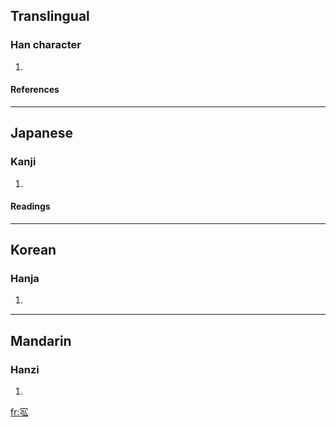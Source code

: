 ==Translingual==
===Han character===
{{Han char|rn=40|rad=宀|as=05|sn=8|four=|canj=十弓戈 (JNI)}}
# {{defn|Han|sort=宀05}}
====References====
{{Han ref|kx=0283.120|dkj=07104|dj=0557.030|hdz=20923.050|uh=5B96|ud=23446}}
----
==Japanese==
===Kanji===
{{ja-kanji|grade=|rs=宀05}}
# {{defn|Japanese}} 
====Readings====
{{ja-readings|on=[[こう]] (kō)|kun=[[やすらか]] (yasuraka)}}
----
==Korean==
===Hanja===
{{ko-hanja|hangeul=횡|rv=hoeng|mr=hoeng}}
# {{defn|Korean}}
----
==Mandarin==
===Hanzi===
{{cmn-hanzi|pin=[[hóng]] (hong2)|wg=hung<sup>2</sup>}}
# {{defn|Mandarin}}

[[fr:宖]]